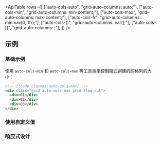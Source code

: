 

<ApiTable
  rows={[
    ["auto-cols-auto", "grid-auto-columns: auto;"],
    ["auto-cols-min", "grid-auto-columns: min-content;"],
    ["auto-cols-max", "grid-auto-columns: max-content;"],
    ["auto-cols-fr", "grid-auto-columns: minmax(0, 1fr);"],
    ["auto-cols-(<custom-property>)", "grid-auto-columns: var(<custom-property>);"],
    ["auto-cols-[<value>]", "grid-auto-columns: <value>;"],
  ]}
/>

## 示例

### 基础示例

使用 `auto-cols-min` 和 `auto-cols-max` 等工具类来控制隐式创建的网格列的大小：

```html
<!-- [!code classes:auto-cols-max] -->
<div class="grid auto-cols-max grid-flow-col">
  <div>01</div>
  <div>02</div>
  <div>03</div>
</div>
```

### 使用自定义值

<UsingACustomValue utility="auto-cols" name="隐式创建的网格列的大小" value="minmax(0,2fr)" />

### 响应式设计

<ResponsiveDesign
  property="grid-auto-columns"
  defaultClass="grid grid-flow-col auto-cols-max"
  featuredClass="auto-cols-min"
/>
